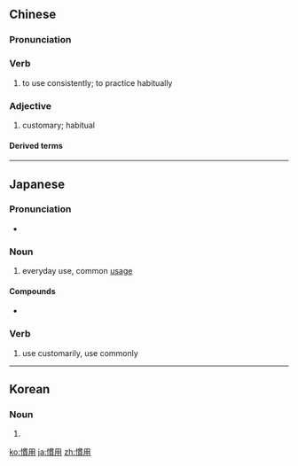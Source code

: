 {{also|惯用}}
==Chinese==
{{zh-forms|s=惯用}}

===Pronunciation===
{{zh-pron
|m=guànyòng
|c=gwaan3 jung6
|cat=v,a
}}

===Verb===
{{zh-verb}}

# to use consistently; to practice habitually

===Adjective===
{{zh-adj}}

# customary; habitual

====Derived terms====
{{zh-der|慣用語}}

----

==Japanese==
{{ja-kanjitab|かん|よう|yomi=on}}

===Pronunciation===
* {{ja-pron|かんよう|yomi=o}}

===Noun===
{{ja-noun|かんよう}}

# everyday use, common [[usage]]

====Compounds====
* {{ja-r|慣用句|かんようく|gloss=idiom}}

===Verb===
{{ja-verb-suru|tr=trans|かんよう}}

# use customarily, use commonly
----
==Korean==
{{ko-hanjatab}}

===Noun===
{{ko-noun|hj|hangeul=관용}}

# {{hanja form of|관용|usage}}

[[ko:慣用]]
[[ja:慣用]]
[[zh:慣用]]